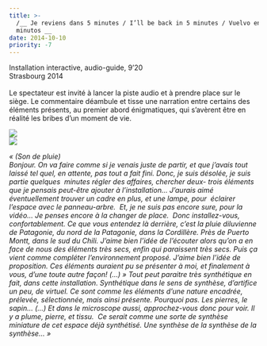 ```yaml
---
title: >-
  /__ Je reviens dans 5 minutes / I’ll be back in 5 minutes / Vuelvo en 5
  minutos __
date: 2014-10-10
priority: -7
---
```

Installation interactive, audio-guide, 9’20 \
Strasbourg 2014\
\
Le spectateur est invité à lancer la piste audio et à prendre place sur le siège. Le commentaire déambule et tisse une narration entre certains des éléments présents, au premier abord énigmatiques, qui s’avèrent être en réalité les bribes d’un moment de vie.

![](src/assets/images/projects/je-reviens-dans-5-minutes/1jereviens_IMG_0103.jpg)\
![](src/assets/images/projects/je-reviens-dans-5-minutes/2jereviens_IMG_0089.jpg)

<VimeoEmbed videoId={296632571} />

*« (Son de pluie)* \
*Bonjour. On va faire comme si je venais juste de partir, et que j’avais tout laissé tel quel, en attente, pas tout a fait fini. Donc, je suis désolée, je suis partie quelques  minutes régler des affaires, chercher deux- trois éléments que je pensais peut-être ajouter à l’installation… J’aurais aimé éventuellement trouver un cadre en plus, et une lampe, pour  éclairer l’espace avec le panneau-arbre.  Et, je ne suis pas encore sure, pour la vidéo… Je penses encore à la changer de place.  Donc installez-vous, confortablement. Ce que vous entendez là derrière, c’est la pluie diluvienne de Patagonie, du nord de la Patagonie, dans la Cordillère. Près de Puerto  Montt, dans le sud du Chili. J’aime bien l’idée de l’écouter alors qu’on a en face de nous des éléments très secs, enfin qui paraissent très secs. Puis ça vient comme compléter l’environnement proposé. J’aime bien l’idée de proposition. Ces éléments auraient pu se présenter à moi, et finalement à vous, d’une toute autre façon! (…) » Tout peut paraitre très synthétique en fait, dans cette installation. Synthétique dans le sens de synthèse, d’artifice un peu, de virtuel. Ce sont comme les éléments d’une nature encadrée, prélevée, sélectionnée, mais ainsi présente. Pourquoi pas. Les pierres, le sapin… (…) Et dans le microscope aussi, approchez-vous donc pour voir. Il y a plume, pierre, et tissu.  Ce serait comme une sorte de synthèse miniature de cet espace déjà synthétisé. Une synthèse de la synthèse de la synthèse… »*
